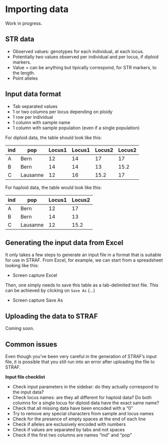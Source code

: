 # Importing data

Work in progress.

## STR data {-}

* Observed values: genotypes for each individual, at each locus.
* Potentially two values observed per individual and per locus, if diploid markers.
* Value = can be anything but tipically correspond, for STR markers, to the length.
* Point alleles

## Input data format {-}

* Tab separated values
* 1 or two columns per locus depending on ploidy
* 1 row per individual
* 1 column with sample name
* 1 column with sample population (even if a single population)

For diploid data, the table should look like this:

| ind | pop      | Locus1 | Locus1 | Locus2 | Locus2 |
|-----|----------|--------|--------|--------|--------|
| A   | Bern     | 12     | 14     | 17     | 17     |
| B   | Bern     | 14     | 14     | 13     | 15.2   |
| C   | Lausanne | 12     | 16     | 15.2   | 17     |

For haploid data, the table would look like this:

| ind | pop      | Locus1 | Locus2 |
|-----|----------|--------|--------|
| A   | Bern     | 12     | 17     |
| B   | Bern     | 14     | 13     |
| C   | Lausanne | 12     | 15.2   |

## Generating the input data from Excel {-}

It only takes a few steps to generate an input file in a format that is suitable
for use in STRAF. From Excel, for example, we can start from a spreadsheet looking 
like this:

* Screen capture Excel

Then, one simply needs to save this table as a tab-delimited text file. This can be
achieved by clicking on `Save As` (...)

* Screen capture Save As

## Uploading the data to STRAF {-}

Coming soon.

## Common issues {-}

Even though you've been very careful in the generation of STRAF's input file,
it is possible that you still run into an error after uploading the file to STRAF.

:::interpretation
__Input file checklist__

* Check input parameters in the sidebar: do they actually correspond to the input data?
* Check locus names: are they all different for haploid data? Do both columns for a single locus for diploid data have the exact same name?
* Check that all missing data have been encoded with a "0"
* Try to remove any special characters from sample and locus names
* Check for the presence of empty spaces at the end of each line
* Check if alleles are exclusively encoded with numbers
* Check if values are separated by tabs and not spaces
* Check if the first two columns are names "ind" and "pop"
:::
